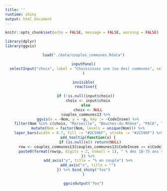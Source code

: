 ```yaml
---
title: ''
runtime: shiny
output: html_document
---
```


```r
knitr::opts_chunk$set(echo = FALSE, message = FALSE, warning = FALSE)
```

```r
library(dplyr)
library(ggvis)
```

<center>
```r
load("./data/couples_communes.Rdata")

inputPanel(
  selectInput("choix", label = "Choississez une (ou des) communes", selected = "", choices = couples_communes13$Nom, multiple = TRUE, selectize = TRUE)
)

invisible(
  reactive({
  
  if (!is.null(input$choix))
    choix <- input$choix
  else
    choix <- NULL
  couples_communes13 %>%
    ggvis(x = ~Nom, y = ~p, key := ~CodeInsee) %>%
    filter(Nom %in% c(choix, "Marseille", "Bouches-du-Rhône", "PACA", "France")) %>%
    mutate(Nom = factor(Nom, levels = unique(Nom))) %>%
    layer_bars(width = 0.7, fill := "#2C596F", stroke := "#2C596F") %>%
    add_tooltip(function(x) {
      if (is.null(x)) return(NULL)
      row <- couples_communes13[couples_communes13$CodeInsee == x$CodeInsee, ]
      paste0(format(row$p, digits = 2, nsmall = 1), " % des 18-75 ans sont en couple. ", collapse = "<br />")
    }) %>%
    add_axis("y", title = "% en couple") %>%
    add_axis("x", title = "")
}) %>% bind_shiny("foo")
)

ggvisOutput("foo")

```
</center>
